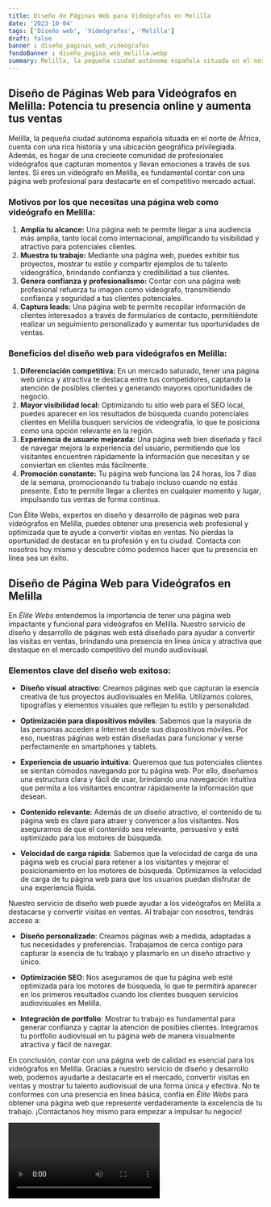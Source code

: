 ```yaml
---
title: Diseño de Páginas Web para Videógrafos en Melilla
date: '2023-10-04'
tags: ['Diseño web', 'Videógrafos', 'Melilla']
draft: false
banner : diseño_paginas_web_videógrafos
fondoBanner : diseño_pagina_web_melilla.webp
summary: Melilla, la pequeña ciudad autónoma española situada en el norte de África, cuenta con una rica historia y una ubicación geográfica privilegiada. Además, es hogar de una creciente comunidad de profesionales videógrafos que capturan momentos y llevan emociones a través de sus lentes. Si eres un videógrafo en Melilla, es fundamental contar con una página web profesional para destacarte en el competitivo mercado actual.
---
```


## Diseño de Páginas Web para Videógrafos en Melilla: Potencia tu presencia online y aumenta tus ventas

Melilla, la pequeña ciudad autónoma española situada en el norte de África, cuenta con una rica historia y una ubicación geográfica privilegiada. Además, es hogar de una creciente comunidad de profesionales videógrafos que capturan momentos y llevan emociones a través de sus lentes. Si eres un videógrafo en Melilla, es fundamental contar con una página web profesional para destacarte en el competitivo mercado actual.

### Motivos por los que necesitas una página web como videógrafo en Melilla:
1. **Amplía tu alcance:** Una página web te permite llegar a una audiencia más amplia, tanto local como internacional, amplificando tu visibilidad y atractivo para potenciales clientes.
2. **Muestra tu trabajo:** Mediante una página web, puedes exhibir tus proyectos, mostrar tu estilo y compartir ejemplos de tu talento videográfico, brindando confianza y credibilidad a tus clientes.
3. **Genera confianza y profesionalismo:** Contar con una página web profesional refuerza tu imagen como videógrafo, transmitiendo confianza y seguridad a tus clientes potenciales.
4. **Captura leads:** Una página web te permite recopilar información de clientes interesados a través de formularios de contacto, permitiéndote realizar un seguimiento personalizado y aumentar tus oportunidades de ventas.

### Beneficios del diseño web para videógrafos en Melilla:
1. **Diferenciación competitiva:** En un mercado saturado, tener una página web única y atractiva te destaca entre tus competidores, captando la atención de posibles clientes y generando mayores oportunidades de negocio.
2. **Mayor visibilidad local:** Optimizando tu sitio web para el SEO local, puedes aparecer en los resultados de búsqueda cuando potenciales clientes en Melilla busquen servicios de videografía, lo que te posiciona como una opción relevante en la región.
3. **Experiencia de usuario mejorada:** Una página web bien diseñada y fácil de navegar mejora la experiencia del usuario, permitiendo que los visitantes encuentren rápidamente la información que necesitan y se conviertan en clientes más fácilmente.
4. **Promoción constante:** Tu página web funciona las 24 horas, los 7 días de la semana, promocionando tu trabajo incluso cuando no estás presente. Esto te permite llegar a clientes en cualquier momento y lugar, impulsando tus ventas de forma continua.

Con Élite Webs, expertos en diseño y desarrollo de páginas web para videógrafos en Melilla, puedes obtener una presencia web profesional y optimizada que te ayude a convertir visitas en ventas. No pierdas la oportunidad de destacar en tu profesión y en tu ciudad. Contacta con nosotros hoy mismo y descubre cómo podemos hacer que tu presencia en línea sea un éxito.

<GifSeo />

<Cta />

## Diseño de Página Web para Videógrafos en Melilla

En *Élite Webs* entendemos la importancia de tener una página web impactante y funcional para videógrafos en Melilla. Nuestro servicio de diseño y desarrollo de páginas web está diseñado para ayudar a convertir las visitas en ventas, brindando una presencia en línea única y atractiva que destaque en el mercado competitivo del mundo audiovisual.

### Elementos clave del diseño web exitoso:

- **Diseño visual atractivo**: Creamos páginas web que capturan la esencia creativa de tus proyectos audiovisuales en Melilla. Utilizamos colores, tipografías y elementos visuales que reflejan tu estilo y personalidad.

- **Optimización para dispositivos móviles**: Sabemos que la mayoría de las personas acceden a Internet desde sus dispositivos móviles. Por eso, nuestras páginas web están diseñadas para funcionar y verse perfectamente en smartphones y tablets.

- **Experiencia de usuario intuitiva**: Queremos que tus potenciales clientes se sientan cómodos navegando por tu página web. Por ello, diseñamos una estructura clara y fácil de usar, brindando una navegación intuitiva que permita a los visitantes encontrar rápidamente la información que desean.

- **Contenido relevante**: Además de un diseño atractivo, el contenido de tu página web es clave para atraer y convencer a los visitantes. Nos aseguramos de que el contenido sea relevante, persuasivo y esté optimizado para los motores de búsqueda.

- **Velocidad de carga rápida**: Sabemos que la velocidad de carga de una página web es crucial para retener a los visitantes y mejorar el posicionamiento en los motores de búsqueda. Optimizamos la velocidad de carga de tu página web para que los usuarios puedan disfrutar de una experiencia fluida.

Nuestro servicio de diseño web puede ayudar a los videógrafos en Melilla a destacarse y convertir visitas en ventas. Al trabajar con nosotros, tendrás acceso a:

- **Diseño personalizado**: Creamos páginas web a medida, adaptadas a tus necesidades y preferencias. Trabajamos de cerca contigo para capturar la esencia de tu trabajo y plasmarlo en un diseño atractivo y único.

- **Optimización SEO**: Nos aseguramos de que tu página web esté optimizada para los motores de búsqueda, lo que te permitirá aparecer en los primeros resultados cuando los clientes busquen servicios audiovisuales en Melilla.

- **Integración de portfolio**: Mostrar tu trabajo es fundamental para generar confianza y captar la atención de posibles clientes. Integramos tu portfolio audiovisual en tu página web de manera visualmente atractiva y fácil de navegar.

En conclusión, contar con una página web de calidad es esencial para los videógrafos en Melilla. Gracias a nuestro servicio de diseño y desarrollo web, podemos ayudarte a destacarte en el mercado, convertir visitas en ventas y mostrar tu talento audiovisual de una forma única y efectiva. No te conformes con una presencia en línea básica, confía en *Élite Webs* para obtener una página web que represente verdaderamente la excelencia de tu trabajo. ¡Contáctanos hoy mismo para empezar a impulsar tu negocio!

<Video />

<CtaBot job='Videógrafos' city='Melilla'/>

<Gmaps query='Melilla+españa+maps' />